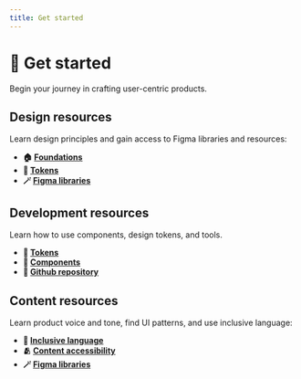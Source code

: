 ```yaml
---
title: Get started
---
```


# 🚀 Get started

Begin your journey in crafting user-centric products.

## Design resources

Learn design principles and gain access to Figma libraries and resources:

- **🏠 [Foundations](/documentation/foundations)**
- **🔗 [Tokens](/documentation/tokens)** 
- **🪄 [Figma libraries](https://www.figma.com/file/acdO58jx9zgGfkKu6htrx2/%F0%9F%A4%8C-Al-dente--%3E-Fusillo-Design-System?type=design&node-id=163%3A290&mode=design&t=4YJXLtO0ymmsYsEU-1)**

## Development resources

Learn how to use components, design tokens, and tools.

- **🔗 [Tokens](/documentation/tokens)** 
- **💠 [Components](/documentation/components)**
- **🤖 [Github repository](https://github.com/kkratterf/fusillo)**

## Content resources

Learn product voice and tone, find UI patterns, and use inclusive language:

- **🦄 [Inclusive language](/documentation/content/inclusive-language)**
- **🫂 [Content accessibility](/documentation/content/content-accessibility)** 
- **🪄 [Figma libraries](https://www.figma.com/file/acdO58jx9zgGfkKu6htrx2/%F0%9F%A4%8C-Al-dente--%3E-Fusillo-Design-System?type=design&node-id=163%3A290&mode=design&t=4YJXLtO0ymmsYsEU-1)**
